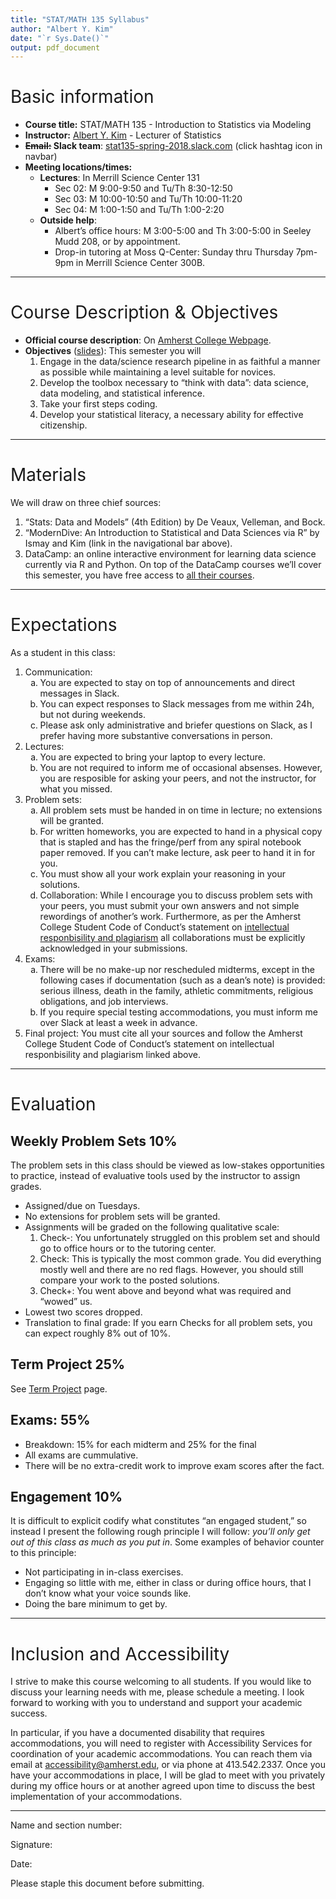 ```yaml
---
title: "STAT/MATH 135 Syllabus"
author: "Albert Y. Kim"
date: "`r Sys.Date()`"
output: pdf_document
---
```


<style>
h1{font-weight: 400;}
</style>

# Basic information {#basicinfo}

* **Course title:** STAT/MATH 135 - Introduction to Statistics via Modeling
* **Instructor:** [Albert Y. Kim](https://rudeboybert.rbind.io/) - Lecturer of
Statistics
* **~~Email:~~ Slack team**: <a target="_blank" class="page-link"
href="https://stat135-spring-2018.slack.com/">stat135-spring-2018.slack.com</a> (click hashtag icon in navbar)
* **Meeting locations/times:**
    + **Lectures**: In Merrill Science Center 131
        + Sec 02: M 9:00-9:50 and Tu/Th 8:30-12:50
        + Sec 03: M 10:00-10:50 and Tu/Th 10:00-11:20
        + Sec 04: M 1:00-1:50 and Tu/Th 1:00-2:20
    + **Outside help**:
        + Albert's office hours: M 3:00-5:00 and Th 3:00-5:00 in Seeley Mudd
        208, or by appointment.
        + Drop-in tutoring at Moss Q-Center: Sunday thru Thursday 7pm-9pm in
        Merrill Science Center 300B.



***


    
# Course Description & Objectives

* **Official course description**: On [Amherst College
Webpage](https://www.amherst.edu/academiclife/departments/courses/1718F/STAT/STAT-135-1718F).
* **Objectives** (<a target="_blank" class="page-link" href="static/syllabus_slides.html">slides</a>): This semester you will
    1. Engage in the data/science research pipeline in as faithful a manner as possible while maintaining a level suitable for novices.
    1. Develop the toolbox necessary to "think with data":  data science, data modeling, and statistical inference.
    1. Take your first steps coding.
    1. Develop your statistical literacy, a necessary ability for effective citizenship.



***



# Materials

We will draw on three chief sources:

1. "Stats: Data and Models" (4th Edition) by De Veaux, Velleman, and Bock.
1. "ModernDive: An Introduction to Statistical and Data Sciences via R" by Ismay and Kim (link in the navigational bar above).
1. DataCamp: an online interactive environment for learning data science currently via R and Python. On top of the DataCamp courses we'll cover this semester, you have free access to [all their courses](https://www.datacamp.com/courses). 




***  



# Expectations

As a student in this class:

1. Communication:
    a) You are expected to stay on top of announcements and direct messages in Slack.
    a) You can expect responses to Slack messages from me within 24h, but not
    during weekends.
    a) Please ask only administrative and briefer questions on Slack, as I prefer 
    having more substantive conversations in person.
1. Lectures:
    a) You are expected to bring your laptop to every lecture.
    a) You are not required to inform me of occasional absenses. However, you are
    resposible for asking your peers, and not the instructor, for what you missed.
1. Problem sets:
    a) All problem sets must be handed in on time in lecture; no extensions will
    be granted.
    a) For written homeworks, you are expected to hand in a physical copy that
    is stapled and has the fringe/perf from any spiral notebook paper removed.
    If you can't make lecture, ask peer to hand it in for you.
    a) You must show all your work explain your reasoning in your solutions. 
    a) Collaboration: While I encourage you to discuss problem sets with your
    peers, you must submit your own answers and not simple rewordings of
    another's work. Furthermore, as per the Amherst College Student Code of
    Conduct's statement on [intellectual responbisility and
    plagiarism](https://www.amherst.edu/offices/student-affairs/community-standards/intellectual-responsibility-and-plagiarism)
    all collaborations must be explicitly acknowledged in your submissions.
1. Exams: 
    a) There will be no make-up nor rescheduled midterms, except in the
    following cases if documentation (such as a dean's note) is provided:
    serious illness, death in the family, athletic commitments, religious
    obligations, and job interviews.
    a) If you require special testing accommodations, you must inform me over Slack at least a week in advance. 
1. Final project: You must cite all your sources and follow the Amherst College
Student Code of Conduct's statement on intellectual responbisility and
plagiarism linked above.    
   
    
***



# Evaluation


## Weekly Problem Sets 10%

The problem sets in this class should be viewed as low-stakes opportunities to
practice, instead of evaluative tools used by the instructor to assign grades.

* Assigned/due on Tuesdays.
* No extensions for problem sets will be granted.
* Assignments will be graded on the following qualitative scale:
    1. Check-: You unfortunately struggled on this problem set and
    should go to office hours or to the tutoring center.
    1. Check: This is typically the most common grade. You did everything mostly well and there are no red flags. However,
    you should still compare your work to the posted solutions.
    1. Check+: You went above and beyond what was required and "wowed" us.
* Lowest two scores dropped.
* Translation to final grade: If you earn Checks for all problem sets, you can expect roughly 8% out of 10%. 


## Term Project 25% {#termproject}

See [Term Project](term_project.html) page.

## Exams: 55%

* Breakdown: 15% for each midterm and 25% for the final
* All exams are cummulative.
* There will be no extra-credit work to improve exam scores after the fact.

## Engagement 10% {#engagement}

It is difficult to explicit codify what constitutes "an engaged student," so 
instead I present the following rough principle I will follow: *you'll only get
out of this class as much as you put in*. Some examples of behavior counter to
this principle:

* Not participating in in-class exercises.
* Engaging so little with me, either in class or during office hours, that I
don't know what your voice sounds like.
* Doing the bare minimum to get by. 



***


# Inclusion and Accessibility
 
I strive to make this course welcoming to all students. If you would like to
discuss your learning needs with me, please schedule a meeting. I look forward
to working with you to understand and support your academic success.
 
In particular, if you have a documented disability that requires accommodations,
you will need to register with Accessibility Services for coordination of your
academic accommodations. You can reach them via email at
<accessibility@amherst.edu>, or via phone at 413.542.2337. Once you have your
accommodations in place, I will be glad to meet with you privately during my
office hours or at another agreed upon time to discuss the best implementation
of your accommodations.



***

\vspace{12pt}

Name and section number:  

\vspace{12pt}

Signature:

\vspace{12pt}

Date: 

\vspace{12pt}


Please staple this document before submitting.
